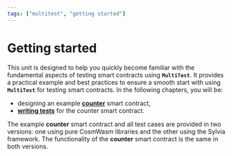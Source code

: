 ```yaml
---
tags: ["multitest", "getting started"]
---
```



# Getting started

This unit is designed to help you quickly become familiar with the fundamental aspects of testing
smart contracts using **`MultiTest`**. It provides a practical example and best practices to ensure
a smooth start with using **`MultiTest`** for testing smart contracts. In the following chapters,
you will be:

- designing an example [**counter**](getting-started/counter.mdx) smart contract,
- [**writing tests**](getting-started/writing-tests.mdx) for the counter smart contract.

The example **counter** smart contract and all test cases are provided in two versions: one using
pure CosmWasm libraries and the other using the Sylvia framework. The functionality of the
**counter** smart contract is the same in both versions.

<Cards>
  <Card title="Counter" href="getting-started/counter" icon="" children="" />
  <Card title="Writing tests" href="getting-started/writing-tests" icon="" children="" />
</Cards>
